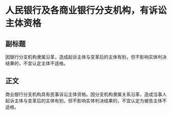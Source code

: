 # 人民银行及各商业银行分支机构，有诉讼主体资格
## 副标题
因银行分支机构隶属沿革，造成起诉主体与变革后的主体有别，但不影响实体判决结果的，不宜认定主体不适格。
## 正文
商业银行分支机构具有民事诉讼主体资格。因分支机构隶属关系沿革，造成当事人起诉主体与变革后的主体有别，但不影响实体判决结果的，不宜认定为被告主体不适格。